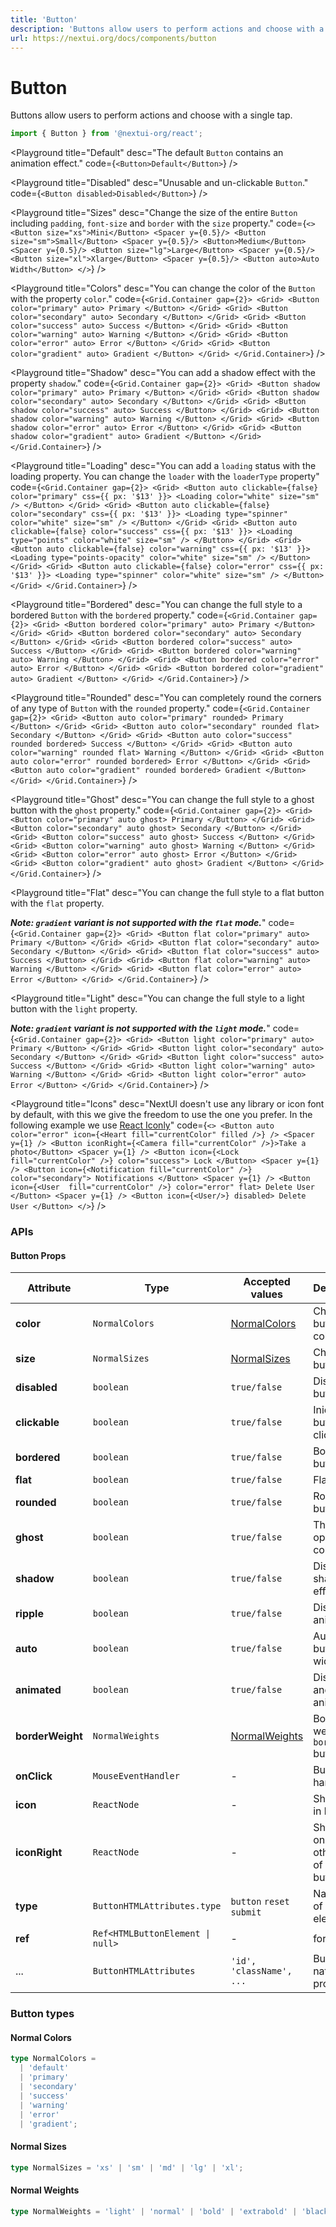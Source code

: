 ```yaml
---
title: 'Button'
description: 'Buttons allow users to perform actions and choose with a single tap.'
url: https://nextui.org/docs/components/button
---
```


# Button

Buttons allow users to perform actions and choose with a single tap.

```jsx
import { Button } from '@nextui-org/react';
```

<CarbonAd />

<Spacer y={2} />

<Playground
  title="Default"
  desc="The default `Button` contains an animation effect."
  code={`
<Button>Default</Button>
`}
/>

<Playground
  title="Disabled"
  desc="Unusable and un-clickable `Button`."
  code={`
<Button disabled>Disabled</Button>
`}
/>

<Playground
  title="Sizes"
  desc="Change the size of the entire `Button` including `padding`, `font-size` and `border` with the `size` property."
  code={`
<>
    <Button size="xs">Mini</Button>
    <Spacer y={0.5}/>
    <Button size="sm">Small</Button>
    <Spacer y={0.5}/>
    <Button>Medium</Button>
    <Spacer y={0.5}/>
    <Button size="lg">Large</Button>
    <Spacer y={0.5}/>
    <Button size="xl">Xlarge</Button>
    <Spacer y={0.5}/>
    <Button auto>Auto Width</Button>
</>
`}
/>

<Playground
  title="Colors"
  desc="You can change the color of the `Button` with the property `color`."
  code={`
<Grid.Container gap={2}>
  <Grid>
    <Button color="primary" auto>
        Primary
    </Button>
  </Grid>
  <Grid>
    <Button color="secondary" auto>
        Secondary
    </Button>
  </Grid>
  <Grid>
    <Button color="success" auto>
        Success
    </Button>
  </Grid>
  <Grid>
    <Button color="warning" auto>
        Warning
    </Button>
  </Grid>
  <Grid>
    <Button color="error" auto>
        Error
    </Button>
  </Grid>
  <Grid>
    <Button color="gradient" auto>
        Gradient
    </Button>
  </Grid>
</Grid.Container>
`}
/>

<Playground
  title="Shadow"
  desc="You can add a shadow effect with the property `shadow`."
  code={`
<Grid.Container gap={2}>
  <Grid>
    <Button shadow color="primary" auto>
        Primary
    </Button>
  </Grid>
  <Grid>
    <Button shadow color="secondary" auto>
        Secondary
    </Button>
  </Grid>
  <Grid>
    <Button shadow color="success" auto>
        Success
    </Button>
  </Grid>
  <Grid>
    <Button shadow color="warning" auto>
        Warning
    </Button>
  </Grid>
  <Grid>
    <Button shadow color="error" auto>
        Error
    </Button>
  </Grid>
  <Grid>
    <Button shadow color="gradient" auto>
        Gradient
    </Button>
  </Grid>
</Grid.Container>
`}
/>

<Playground
  title="Loading"
  desc="You can add a `loading` status with the loading property. You can change the `loader` with the `loaderType` property"
  code={`
<Grid.Container gap={2}>
  <Grid>
    <Button auto clickable={false} color="primary" css={{ px: '$13' }}>
      <Loading color="white" size="sm" />
    </Button>
  </Grid>
  <Grid>
    <Button auto clickable={false} color="secondary" css={{ px: '$13' }}>
      <Loading type="spinner" color="white" size="sm" />
    </Button>
  </Grid>
  <Grid>
    <Button auto clickable={false} color="success" css={{ px: '$13' }}>
      <Loading type="points" color="white" size="sm" />
    </Button>
  </Grid>
  <Grid>
    <Button auto clickable={false} color="warning" css={{ px: '$13' }}>
      <Loading type="points-opacity" color="white" size="sm" />
    </Button>
  </Grid>
  <Grid>
    <Button auto clickable={false} color="error" css={{ px: '$13' }}>
      <Loading type="spinner" color="white" size="sm" />
    </Button>
  </Grid>
</Grid.Container>
`}
/>

<Playground
  title="Bordered"
  desc="You can change the full style to a bordered `Button` with the `bordered` property."
  code={`
  <Grid.Container gap={2}>
  <Grid>
    <Button bordered color="primary" auto>
        Primary
    </Button>
  </Grid>
  <Grid>
  <Button bordered color="secondary" auto>
    Secondary
  </Button>
  </Grid>
  <Grid>
  <Button bordered color="success" auto>
    Success
  </Button>
  </Grid>
  <Grid>
  <Button bordered color="warning" auto>
    Warning
  </Button>
  </Grid>
  <Grid>
  <Button bordered color="error" auto>
    Error
  </Button>
  </Grid>
  <Grid>
  <Button bordered color="gradient" auto>
    Gradient
  </Button>
  </Grid>
</Grid.Container>
`}
/>

<Playground
  title="Rounded"
  desc="You can completely round the corners of any type of `Button` with the `rounded` property."
  code={`
<Grid.Container gap={2}>
  <Grid>
    <Button auto color="primary" rounded>
      Primary
    </Button>
  </Grid>
  <Grid>
    <Button auto color="secondary" rounded flat>
      Secondary
    </Button>
  </Grid>
  <Grid>
    <Button auto color="success" rounded bordered>
      Success
    </Button>
  </Grid>
  <Grid>
    <Button auto color="warning" rounded flat>
      Warning
    </Button>
  </Grid>
  <Grid>
    <Button auto color="error" rounded bordered>
      Error
    </Button>
  </Grid>
  <Grid>
    <Button auto color="gradient" rounded bordered>
      Gradient
    </Button>
  </Grid>
</Grid.Container>
`}
/>

<Playground
  title="Ghost"
  desc="You can change the full style to a ghost button with the `ghost` property."
  code={`
  <Grid.Container gap={2}>
  <Grid>
    <Button color="primary" auto ghost>
        Primary
    </Button>
  </Grid>
  <Grid>
    <Button color="secondary" auto ghost>
      Secondary
    </Button>
  </Grid>
  <Grid>
    <Button color="success" auto ghost>
      Success
    </Button>
  </Grid>
  <Grid>
    <Button color="warning" auto ghost>
      Warning
    </Button>
  </Grid>
  <Grid>
    <Button color="error" auto ghost>
      Error
    </Button>
  </Grid>
  <Grid>
    <Button color="gradient" auto ghost>
      Gradient
    </Button>
  </Grid>
</Grid.Container>
`}
/>

<Playground
  title="Flat"
  desc="You can change the full style to a flat button with the `flat` property.
                                        
**_Note: `gradient` variant is not supported with the `flat` mode._**"
  code={`
<Grid.Container gap={2}>
  <Grid>
    <Button flat color="primary" auto>
      Primary
    </Button>
  </Grid>
  <Grid>
    <Button flat color="secondary" auto>
      Secondary
    </Button>
  </Grid>
  <Grid>
    <Button flat color="success" auto>
      Success
    </Button>
  </Grid>
  <Grid>
    <Button flat color="warning" auto>
      Warning
    </Button>
  </Grid>
  <Grid>
    <Button flat color="error" auto>
      Error
    </Button>
  </Grid>
</Grid.Container>
`}
/>

<Playground
  title="Light"
  desc="You can change the full style to a light button with the `light` property. 
  
  ***_Note: `gradient` variant is not supported with the `light` mode._***"
  code={`
 <Grid.Container gap={2}>
  <Grid>
    <Button light color="primary" auto>
      Primary
    </Button>
  </Grid>
  <Grid>
    <Button light color="secondary" auto>
      Secondary
    </Button>
  </Grid>
  <Grid>
    <Button light color="success" auto>
      Success
    </Button>
  </Grid>
  <Grid>
    <Button light color="warning" auto>
      Warning
    </Button>
  </Grid>
  <Grid>
    <Button light color="error" auto>
      Error
    </Button>
  </Grid>
</Grid.Container>
`}
/>

<Playground
  title="Icons"
  desc="NextUI doesn't use any library or icon font by default, with this we give the freedom to use the one you prefer. In the following example we use [React Iconly](https://react-iconly.jrgarciadev.com)"
  code={`
 <>
    <Button auto color="error" icon={<Heart fill="currentColor" filled />} />
    <Spacer y={1} />
    <Button iconRight={<Camera fill="currentColor" />}>Take a photo</Button>
    <Spacer y={1} />
    <Button icon={<Lock fill="currentColor" />} color="success">
      Lock
    </Button>
    <Spacer y={1} />
    <Button icon={<Notification fill="currentColor" />} color="secondary">
      Notifications
    </Button>
    <Spacer y={1} />
    <Button icon={<User  fill="currentColor" />} color="error" flat>
      Delete User
    </Button>
    <Spacer y={1} />
    <Button icon={<User/>} disabled>
      Delete User
    </Button>
</>
`}
/>

<Spacer y={3} />

### APIs

<Spacer y={2} />

#### Button Props

| Attribute        | Type                                            | Accepted values                  | Description                               | Default   |
| ---------------- | ----------------------------------------------- | -------------------------------- | ----------------------------------------- | --------- |
| **color**        | `NormalColors`                                  | [NormalColors](#normal-colors)   | Change button color                       | `default` |
| **size**         | `NormalSizes`                                   | [NormalSizes](#normal-sizes)     | Change button size                        | `medium`  |
| **disabled**     | `boolean`                                       | `true/false`                     | Disable button                            | `false`   |
| **clickable**    | `boolean`                                       | `true/false`                     | Inidicates if button is clickable         | `false`   |
| **bordered**     | `boolean`                                       | `true/false`                     | Bordered button                           | `false`   |
| **flat**         | `boolean`                                       | `true/false`                     | Flat button                               | `false`   |
| **rounded**      | `boolean`                                       | `true/false`                     | Rounded button                            | `false`   |
| **ghost**        | `boolean`                                       | `true/false`                     | The opposite color                        | `false`   |
| **shadow**       | `boolean`                                       | `true/false`                     | Display shadow effect                     | `false`   |
| **ripple**       | `boolean`                                       | `true/false`                     | Display drip animation                    | `false`   |
| **auto**         | `boolean`                                       | `true/false`                     | Autoscale button width                    | `false`   |
| **animated**     | `boolean`                                       | `true/false`                     | Display drip and scale animation          | `true`    |
| **borderWeight** | `NormalWeights`                                 | [NormalWeights](#normal-weights) | Border weight for `bordered` button       | `normal`  |
| **onClick**      | `MouseEventHandler`                             | -                                | Button click handler                      | -         |
| **icon**         | `ReactNode`                                     | -                                | Show icon in button                       | -         |
| **iconRight**    | `ReactNode`                                     | -                                | Show icon on the other side of the button | -         |
| **type**         | `ButtonHTMLAttributes.type`                     | `button` `reset` `submit`        | Native type of button element             | `button`  |
| **ref**          | <Code>Ref<HTMLButtonElement &#124; null></Code> | -                                | forwardRef                                | -         |
| ...              | `ButtonHTMLAttributes`                          | `'id', 'className', ...`         | Button native props                       | -         |

<Spacer y={2} />

### Button types

<Spacer y={1} />

#### Normal Colors

```ts
type NormalColors =
  | 'default'
  | 'primary'
  | 'secondary'
  | 'success'
  | 'warning'
  | 'error'
  | 'gradient';
```

#### Normal Sizes

```ts
type NormalSizes = 'xs' | 'sm' | 'md' | 'lg' | 'xl';
```

#### Normal Weights

```ts
type NormalWeights = 'light' | 'normal' | 'bold' | 'extrabold' | 'black';
```
